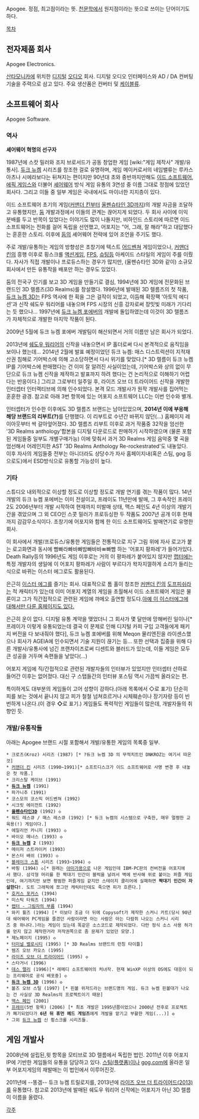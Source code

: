Apogee. 정점, 최고점이라는 뜻. [[천문학]]에서 원지점이라는 뜻으로 쓰이는 단어이기도 하다.

[[목차]]

== 전자제품 회사 ==

Apogee Electronics. 

[[산타모니카]]에 위치한 [[디지털]] [[오디오]] 회사. 디지털 오디오 인터페이스와 AD / DA 컨버팅 기술을 주력으로 삼고 있다. 주요 생산품은 컨버터 및 [[케이블]]류.

== 소프트웨어 회사 ==

Apogee Software.

=== 역사 ===

'''셰어웨어 혁명의 선구자'''

1987년에 스캇 밀러와 조지 브로서드가 공동 창업한 게임 [wiki:"게임 제작사" 개발/유통사]. [[듀크 뉴켐]] 시리즈를 창조한 걸로 유명하며, 게임 메이커로서의 네임밸류는 루카스아츠나 시에라보다는 뒤쳐지는 편이지만 90년대 초와 중반까지만해도 [[이드 소프트웨어]], [[에픽 게임스]]와 더불어 [[셰어웨어]] 방식 게임 유통의 3연성 중 이름 그대로 정점에 있었던 회사다. 그리고 이들 중 일부 게임은 국내에서도 마이너한 지지층이 있다.

이드 소프트웨어 초기의 게임([[커맨더 킨]]부터 [[울펜슈타인 3D]]까지)의 개발 자금을 조달하고 유통했지만, [[둠]] 개발과정에서 이들의 관계는 끊어지게 되었다. 두 회사 사이에 이익 분배를 두고 반목이 있었다는 이야기도 많이 나돌지만, 비하인드 스토리에 따르면 이드 소프트웨어는 전화를 걸어 독립을 선언했고, 어포지는 "어, 그래, 잘 해라"하고 대답했다는 훈훈한 스토리. 이후에 [[둠]]의 셰어웨어 전략에 있어 조언을 주기도 했다.

주로 개발/유통하는 게임의 방향성은 초창기에 텍스트 [[어드벤쳐]] 게임이었으나, [[커맨더 킨]]의 흥행 이후로 횡스크롤 [[액션]]게임, [[FPS]], [[슈팅]]등 아케이드 스타일의 게임이 주를 이뤘다. 자사가 직접 개발이나 프로듀스하는 경우가 많지만, (울펜슈타인 3D와 같이) 소규모 회사에서 만든 유통작을 배포만 하는 경우도 있었다.

둠의 전국구 인기를 보고 3D 게임을 만들기로 결심, 1994년에 3D 게임에 전문화된 브랜드인 3D 렐름즈(3D Realms)를 창설했다. 1996년에 발매된 3D 렐름즈의 첫 작품, [[듀크 뉴켐 3D]]는 FPS 역사에 한 획을 그은 걸작이 되었고, 이듬해 확장팩 '아토믹 에디션'과 신작 쉐도우 워리어를 내놓으며 FPS 시장의 신흥 강자로써 장밋빛 미래가 기다리는 듯 했으나... 1997년에 [[듀크 뉴켐 포에버]]의 개발에 돌입하였는데 이것이 3D 렐름즈가 자체적으로 개발한 마지막 작품이 된다. 

2009년 5월에 듀크 뉴켐 포에버 개발팀이 해산되면서 거의 이름만 남은 회사가 되었다. 

2013년에 [[쉐도우 워리어]]의 신작을 내놓으면서 IP 홀더로써 다시 본격적으로 움직임을 보이나 했는데... 2014년 2월에 발표 예정이었던 듀크 뉴켐: 매스 디스트럭션이 지적재산권 침해로 기어박스에 의해 고소당하면서 다시 위기를 맞았다.[* 3D 렐름이 듀크 뉴켐 IP를 기어박스에 판매했다는 건 이미 잘 알려진 사실이었는데, 기어박스와 상의 없이 무단으로 듀크 뉴켐 신작을 제작하고 발표까지 하려 했다는 건 논리적으로 이해하기 어렵다는 반응이다.] 그리고 그로부터 일주일 후, 라이즈 오브 더 트라이어드 신작을 개발한 인터셉터 인터랙티브에 의해 인수되었다. 본격 모드 개발사가 원작 개발사를 집어먹는 훈훈한 광경. 참고로 아래 3번 항목에 있는 어포지 소프트웨어 LLC는 이번 인수와 별개. 

인터셉터가 인수한 이후에도 3D 렐름즈 브랜드는 남아있었으며, '''2014년 이에 부응해 해당 브랜드의 리부트(?)'''를 단행했다. 이 리부트로 수년간 바뀌지 않던(...) 홈페이지 레이아웃부터 싹 갈아엎어졌다.
3D 렐름즈 리부트 이후로 과거 작품중 32작을 엄선한 '3D Realms anthology'합본을 디지털 다운로드로 판매하기 시작하였으며 (물론 포함된 게임들중 일부도 개별구매가능) 이에 맞춰서 과거 3D Realms 게임 음악중 몇 곡을 엄선해서 어레인지한 AST '3D Realms Anthology Re-rockestrated'도 내놓았다.
이후 자사의 게임들중 전부는 아니더라도 상당수가 자사 홈페이지내(혹은 스팀, gog 등으로도)에서 ESD방식으로 유통할 가능성이 높다.

=== 기타 ===

스튜디오 내외적으로 이상할 정도로 이상할 정도로 개발 연기를 겪는 작품이 많다. 14년 개발의 듀크 뉴켐 포에버는 이미 전설이고, 프레이도 11년만에 발매, 그 후속작인 프레이 2도 2006년부터 개발 시작하여 현재까지 미발매 상태, 맥스 페인도 4년 이상의 개발기간을 겪았으며 그 외 CEO인 스콧 밀러가 프로듀싱한 두 작품도 2007년 공개 이후 현재까지 감감무소식이다. 초창기에 어포지와 함께 한 이드 소프트웨어도 발매연기로 유명한 회사.

이 회사에서 개발/프로듀스/유통한 게임들은 전통적으로 지구 그림 위에 자사 로고가 붙는 로고화면과 동시에 빰빠라빠바빠밤빠바바ㅃ빠빰 하는 '어포지 팡파레'가 들어가있다. Death Rally등의 1996년도 게임 이후로는 거의 이 팡파레가 붙어있지 않지만 [[랩터]]에는 특정 개발자의 생일에 이 어포지 팡파레가 사람이 부르다가 왁자지껄하게 소리가 들리는 식으로 바뀌는 이스터 에그로도 활용된다.

은근히 [[이스터 에그]]를 즐기는 회사. 대표적으로 톰 홀이 창조한 [[커맨더 킨]]의 [[도프피쉬]]라는 적 캐릭터가 있는데 이미 어포지 계열의 게임을 초월해서 이드 소프트웨어 게임은 물론이고 그가 직간접적으로 관련된 게임에 까메오 출연할 정도다.[http://www.dopefish.com 아예 이 이스터에그에 대해서만 다룬 홈페이지도 있다.]

은근히 운이 없다. 디지털 유통 계약을 맺었더니 그 회사가 몇 달만에 망해버린 일이나[* 프레이가 이렇게 유통되었는데 결국 이 문제로 인해 디지털 카피 구입 고객들에게 패키지 버전을 다 보내줘야 했다], 듀크 뉴켐 포에버를 위해 Meqon 물리엔진을 라이센스했으나 회사가 AGEIA에 인수되면서 기술 지원이 끊기는 등... 또한 선택과 집중을 위해 다른 개발사/유통사에 넘긴 프랜차이즈로써 디센트와 블러드가 있는데, 이들 게임은 모두 큰 성공을 거두며 속편들을 낳았다(...)

어포지 게임에 직/간접적으로 관련된 개발자들의 인터뷰가 있었지만 인터셉터 산하로 들어간 이후는 없어졌다. 대신 구 스탭들간의 인터뷰 포스팅 역시 가끔씩 올라오는 편.

특이하게도 대부분의 게임들이 고어 성향이 강하다.(아래 목록에서 ◇로 표기) 단순히 피를 보는 것에서 끝나지 않고 피가 철철 넘쳐흐르거나 시체훼손이나 장기자랑 등이 빈번하게 나온다.(이 경우 '''◇'''로 표기.) 게임들도 폭력적인 게임들이 많은데, 개발자들의 취향인 듯. 

=== 개발/유통작들 ===

아래는 Apogee 브랜드 시절 포함해서 개발/유통한 게임의 목록중 일부.

 * 크로즈(Kroz) 시리즈 (1987) [* ?듀크 뉴켐 3D 의 무적치트인 DNKROZ는 여기서 따온것]
 * [[커맨더 킨]] 시리즈 (1990~1991)[* 소프트디스크가 이드 소프트웨어로 사명 변경 후 내놓은 첫 작품.]
 * 크리스탈 케이브 (1991) 
 * '''[[듀크 뉴켐]]''' (1991)
 * 파가니추 (1991)
 * 코스모의 코스믹 어드벤쳐 (1992)
 * 시크릿 에이전트 (1992) 
 * '''[[울펜슈타인3D]]''' (1992) ◇
 * 워드 레스큐 / 매스 레스큐 (1992) [* 듀크 뉴켐의 시스템으로 구축한, 매우 멀쩡한 교육용(!) 게임이다.]
 * 에일리언 카니지 (1993) ◇
 * 바이오 메너스 (1993) '''◇'''
 * '''[[듀크 뉴켐]] 2''' (1993)
 * 메이저 스트라이커 (1993)
 * 몬스터 배쉬 (1993) ◇ 
 * [[블레이크 스톤]] 시리즈 (1993~1994) ◇
 * 바핑 (1994) ◇[* 원래는 [[아미가]]용으로 나온 게임인데 IBM-PC판의 컨버전을 어포지에서 했다. 삼각형 머리를 한 짝대기 인간이 블럭을 날려서 벽에 반사해 위로 붙이는 퍼즐 게임인데, 여기까지만 보면 평범한 퍼즐게임 같지만 스테이지 클리어에 실패하면 '''짝대기 인간이 자살한다!'''. 도트 그래픽에 쪼그만 캐릭터인데도 죽으면 피가 흐른다.]
 * [[호커스 포커스]] (1994) 
 * 미스틱 타워즈 (1994) 
 * [[랩터 - 그림자의 부름]] (1994) 
 * 와키 휠즈 (1994) [* 이보다 조금 더 뒤에 Copysoft가 제작한 스커니 카트(당시 90년대 쉐어웨어 PC게임을 즐겼던 사람이라면 아는 사람은 아는 다람쥐 나오는 스커니 시리즈 중 하나다.)라는 게임이 있는데 똑같은 소스코드로 제작되었다. 다만 정식 소스 사용 허가를 얻지 않고 제작한거라 저작권쪽으로 좀 문제가 있었던 모양.]
 * 제노페이지 (1995) ◇
 * [[터미널 벨로시티]] (1995) [* 3D Realms 브랜드의 런칭 타이틀]
 * 렘즈 오브 카오스 (1995) 
 * [[라이즈 오브 더 트라이어드]] (1995) '''◇'''
 * 스타거너 (1996)
 * [[데스 랠리]] (1996)[* 레메디 소프트웨어의 처녀작. 현재 WinXP 이상의 OS에도 대응이 되는 프리웨어로 공식 배포중] ◇
 * '''[[듀크 뉴켐 3D]]''' (1996) '''◇'''
 * 볼즈 오브 스틸 (1997) [* 핀볼 위저드라는 브랜드명의 게임. 듀크 뉴켐 핀볼대가 나오는 건 사실상 3D Realms의 프로젝트이기 때문]
 * [[맥스 페인 시리즈|맥스 페인]] (2001)
 * [[프레이]](5번 항목) (2006) [* 최초 개발은 1995년쯤이었으나 2000년 전후로 프로젝트가 폐기되었다가 '''6년 뒤 휴먼 헤드 게임즈'''에게 개발을 맡기고 부활한 게임(...)] '''◇'''
 * 그외 [[듀크 뉴켐]] 신 횡스크롤 시리즈들.

== 게임 개발사 ==

2008년에 설립된,윗 항목을 모티브로 3D 렐름에서 독립한 법인. 2011년 이후 어포지 IP에 기반한 게임들의 유통을 담당하고 있다. [[스팀(플랫폼)]]이나 [[gog.com]]에 올라온 일부 어포지게임의 재발매는 이 법인에서 이루어진것.

2011년에 --똥겜-- 듀크 뉴켐 트릴로지를, 2013년에 [[라이즈 오브 더 트라이어드(2013)]]를 유통했다. 참고로 2013년에 발매된 쉐도우 워리어 신작에는 어포지가 아닌 3D 렐름이 이름을 올렸다. 

[[각주]]
